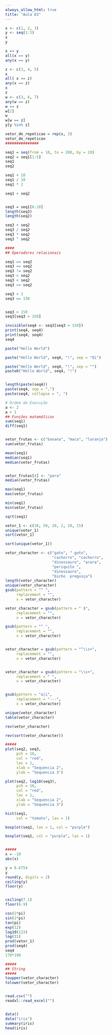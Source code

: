 ```yaml
---
always_allow_html: true
title: "Aula 03"
---
```


```r
x <- c(1, 2, 3)
y <- seq(1:3)
x
y

x == y
all(x == y)
any(x == y)

z <- c(3, 4, 5)
x
all( x == z)
any(x == z)
x
z
w <- c(3, 6, 7)
any(w == z)
w == z
w[2]
w
w[w == z]
y[y %in% z]

vetor_de_repeticao = rep(x, 3)
vetor_de_repeticao
###############

seq1 = seq(from = 10, to = 200, by = 20)
seq2 = seq1[1:5]
seq1
seq2

seq1 + 10
seq1 / 10
seq1 * 2

seq1 + seq2


seq3 = seq1[6:10]
length(seq3)
length(seq2)

seq3 + seq2 
seq3 / seq2 
seq3 * seq2 
seq3 ^ seq2 

#### 
## Operadores relacionais

seq1 == seq2
seq3 == seq2 
seq3 != seq2 
seq3 > seq2
seq3 < seq2
seq3 <= seq2

seq3 > 3
seq3 == 150


seq3 > 150
seq3[seq3 > 150]

invisible(seq4 <- seq3[seq3 > 150])
print(seq4, seq4)
print(seq4, seq4)
seq4

paste("Hello World")

paste("Hello World", seq4, "!", sep = "Oi")

paste("Hello World", seq4, "!", sep = "")
paste0("Hello World", seq4, "!")


length(paste(seq4))
paste(seq4, sep = ",")
paste(seq4, collapse = ", ")

# Ordem de Execução
a <- 2
a + 1
## Funções matemáticas
sum(seq1)
diff(seq1)


vetor_frutas <- c("banana", "maca", "laranja") 
sum(vetor_frutas)

mean(seq1)
median(seq1)
median(vetor_frutas)


vetor_frutas[4] <- "pera"
median(vetor_frutas)

max(seq1)
max(vetor_frutas)

min(seq1)
min(vetor_frutas)

sqrt(seq1)

vetor_1 <- c(10, 50, 20, 2, 10, 15)
unique(vetor_1)
sort(vetor_1)

sort(unique(vetor_1))

vetor_character <- c("gato", " gato", 
                     "cachorro", "cachorro", 
                     "dinossauro", "arara",
                     "periquito ", 
                     "dinossauro", 
                     "bicho  preguiça")
length(vetor_character)
unique(vetor_character)
gsub(pattern = "^ ", 
     replacement = "", 
     x = vetor_character)

vetor_character = gsub(pattern = " $", 
     replacement = "", 
     x = vetor_character)

gsub(pattern = "^ ", 
     replacement = "", 
     x = vetor_character)


vetor_character = gsub(pattern = "^\\s+", 
     replacement = "", 
     x = vetor_character)


vetor_character = gsub(pattern = "\\s+", 
     replacement = " ", 
     x = vetor_character)


gsub(pattern = "a|i", 
     replacement = "---", 
     x = vetor_character)

unique(vetor_character)
table(vetor_character)

rev(vetor_character)

rev(sort(vetor_character))

#####
plot(seq2, seq3, 
     pch = 16, 
     col = "red", 
     las = 1, 
     xlab = "Sequencia 2", 
     ylab = "Sequencia 3")

plot(seq2, log10(seq3), 
     pch = 16, 
     col = "red", 
     las = 1, 
     xlab = "Sequencia 2", 
     ylab = "Sequencia 3")

hist(seq1, 
     col = "tomato", las = 1)

boxplot(seq1, las = 1, col = "purple")

boxplot(seq1, col = "purple", las = 1)


#####
x = -10
abs(x)

y = 8.6754
y
round(y, digits = 2)
ceiling(y)
floor(y)


ceiling(7.1)
floor(6.9)

cos(2*pi)
sin(2*pi)
tan(pi)
exp(12)
log10(123)
log(31)
prod(vetor_1)
prod(seq4)
seq4
170*190

#####
## String
#####
toupper(vetor_character)
tolower(vetor_character)


read.csv("")
readxl::read_excel("")


data()
data("iris")
summary(iris)
head(iris)
```